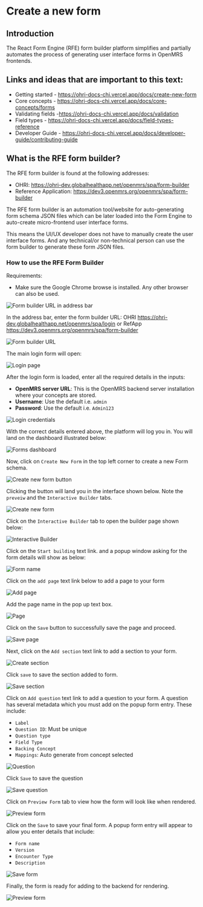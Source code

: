 # Create a new form

## Introduction

The React Form Engine (RFE) form builder platform simplifies and partially automates the process of generating user interface forms in OpenMRS frontends.

## Links and ideas that are important to this text:

- Getting started - https://ohri-docs-chi.vercel.app/docs/create-new-form
- Core concepts - https://ohri-docs-chi.vercel.app/docs/core-concepts/forms
- Validating fields -https://ohri-docs-chi.vercel.app/docs/validation
- Field types - https://ohri-docs-chi.vercel.app/docs/field-types-reference
- Developer Guide - https://ohri-docs-chi.vercel.app/docs/developer-guide/contributing-guide

## What is the RFE form builder?

The RFE form builder is found at the following addresses:

- OHRI: https://ohri-dev.globalhealthapp.net/openmrs/spa/form-builder
- Reference Application: https://dev3.openmrs.org/openmrs/spa/form-builder

The RFE form builder is an automation tool/website for auto-generating form schema JSON files which can be later loaded into the Form Engine to auto-create micro-frontend user interface forms.

This means the UI/UX developer does not have to manually create the user interface forms. And any technical/or non-technical person can use the form builder to generate these form JSON files.

### How to use the RFE Form Builder

Requirements:

- Make sure the Google Chrome browse is installed. Any other browser can also be used.

![Form builder URL in address bar](/images/form-builder-url.png)

In the address bar, enter the form builder URL: OHRI https://ohri-dev.globalhealthapp.net/openmrs/spa/login or RefApp https://dev3.openmrs.org/openmrs/spa/form-builder

![Form builder URL](/images/form-builder-url.png)

The main login form will open:

![Login page](/images/login-page.png)

After the login form is loaded, enter all the required details in the inputs:

- **OpenMRS server URL**: This is the OpenMRS backend server installation where your concepts are stored.
- **Username**: Use the default i.e. `admin`
- **Password**: Use the default i.e. `Admin123`

![Login credentials](/images/login-credentials.png)

With the correct details entered above, the platform will log you in. You will land on the dashboard illustrated below:

![Forms dashboard](/images/forms-dashboard.png)

Now, click on `Create New Form` in the top left corner to create a new Form schema.

![Create new form button](/images/create-new-form-button.png)

Clicking the button will land you in the interface shown below. Note the  `preveiw` and the `Interactive Builder` tabs.

![Create new form](/images/create_new_form.png)

Click on the `Interactive Builder` tab to open the builder page shown below:

![Interactive Builder](/images/interactive_builder.png)

Click on the `Start building` text link. and a popup window asking for the form details will show as below:

![Form name](/images/form_name.png)

Click on the `add page` text link below to add a page to your form

![Add page](/images/add_page.png)

Add the page name in the pop up text box.

![Page](/images/page_name.png)

Click on the `Save` button to successfully save the page and proceed.

![Save page](/images/save_page.png)

Next, click on the `Add section`  text link to add a section to your form.

![Create section](/images/create_section.png)

Click `save` to save the section added to form.

![Save section](/images/save_section.png)

Click on `Add question` text link to add a question to your form. A question has several metadata which you must add on the popup form entry. These include:
- `Label`
- `Question ID`: Must be unique
- `Question type`
- `Field Type`
- `Backing Concept`
- `Mappings`: Auto generate from concept selected


![Question](/images/question.png)

Click `Save` to save the question

![Save question](/images/save_question.png)

Click on `Preview Form` tab to view how the form will look like when rendered.

![Preview form](/images/preview_form.png)

Click on the `Save` to save your final form. A popup form entry will appear to allow you enter details that include:
- `Form name`
- `Version`
- `Encounter Type`
- `Description`

![Save form](/images/save_form.png)

Finally, the form is ready for adding to the backend for rendering.

![Preview form](/images/preview_form.png)
